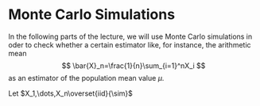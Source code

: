 # Monte Carlo Simulations


In the following parts of the lecture, we will use Monte Carlo simulations in oder to check whether a certain estimator like, for instance, the arithmetic mean  
$$
\bar{X}_n=\frac{1}{n}\sum_{i=1}^nX_i
$$
as an estimator of the population mean value $\mu$. 


Let $X_1,\dots,X_n\overset{iid}{\sim}$